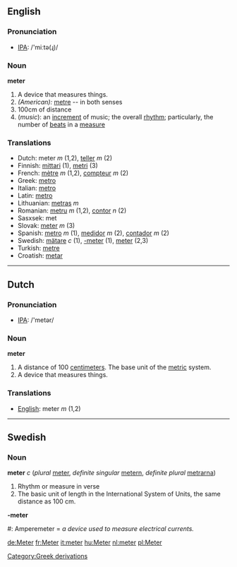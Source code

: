 ==English==
=== Pronunciation ===
*[[w:IPA|IPA]]: /'miːtə(ɻ)/
=== Noun ===
'''meter'''
# A device that measures things.
#''(American):'' [[metre]] -- in both senses
#100cm of distance
#(''music''): an [[increment]] of music; the overall [[rhythm]]; particularly, the number of [[beat]]s in a [[measure]]

=== Translations ===
*Dutch: meter ''m'' (1,2), [[teller]] ''m'' (2)
*Finnish: [[mittari]] (1), [[metri]] (3)
*French: [[mètre]] ''m'' (1,2), [[compteur]] ''m'' (2)
*Greek: [[metro]]
*Italian: [[metro]]
*Latin: [[metro]]
*Lithuanian: [[metras]] ''m''
*Romanian: [[metru]] ''m'' (1,2), [[contor]] ''n'' (2)
*Sasxsek: met
*Slovak: [[meter#Slovak|meter]] ''m'' (3)
*Spanish: [[metro]] ''m'' (1), [[medidor]] ''m'' (2), [[contador]] ''m'' (2)
*Swedish: [[mätare]] ''c'' (1), [[-meter]] (1), [[meter#Swedish|meter]] (2,3)
*Turkish: [[metre]]
*Croatish: [[metar]]

----

==Dutch==

=== Pronunciation ===
*[[w:IPA|IPA]]: /'metər/

=== Noun ===
'''meter'''
# A distance of 100 [[centimeter]]s.  The base unit of the [[metric]] system.
# A device that measures things.

=== Translations ===
*[[English]]: meter ''m'' (1,2)

----
==Swedish==
===Noun===
'''meter''' ''c'' (''plural'' [[meter]], ''definite singular'' [[metern]], ''definite plural'' [[metrarna]])

# Rhythm or measure in verse
# The basic unit of length in the International System of Units, the same distance as 100 cm.

'''-meter'''

#: Amperemeter = ''a device used to measure electrical currents.''

[[Category:Greek derivations]]

[[de:Meter]]
[[fr:Meter]]
[[it:meter]]
[[hu:Meter]]
[[nl:meter]]
[[pl:Meter]]